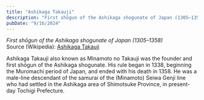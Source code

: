 ```yaml
---
title: "Ashikaga Takauji"
description: "First shōgun of the Ashikaga shogunate of Japan (1305–1358)"
pubDate: "9/16/2024"
---
```


*First shōgun of the Ashikaga shogunate of Japan (1305–1358)*  
Source (Wikipedia): [Ashikaga Takauji][1]

Ashikaga Takauji  also known as Minamoto no Takauji was the founder and first shōgun of the Ashikaga shogunate. His rule began in 1338, beginning the Muromachi period of Japan, and ended with his death in 1358. He was a male-line descendant of the samurai of the (Minamoto) Seiwa Genji line who had settled in the Ashikaga area of Shimotsuke Province, in present-day Tochigi Prefecture.

[1]: https://en.wikipedia.org/wiki/Ashikaga_Takauji
